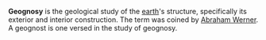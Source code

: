 {{unreferenced|date=June 2006}}
'''Geognosy''' is the geological study of the [[earth]]'s structure, specifically its exterior and interior construction. The term was coined by [[Abraham Werner]]. A geognost is one versed in the study of geognosy.


{{geologist-stub}}